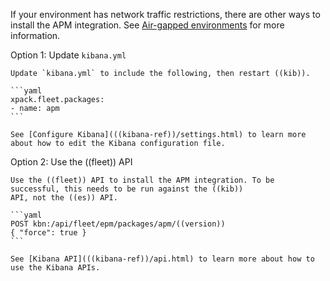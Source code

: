
<DocAccordion buttonContent="**If you don't have an internet connection**">

If your environment has network traffic restrictions, there are other ways to install the APM integration.
See [Air-gapped environments](((fleet-guide))/air-gapped.html) for more information.

Option 1: Update `kibana.yml` 

    Update `kibana.yml` to include the following, then restart ((kib)).

    ```yaml
    xpack.fleet.packages:
    - name: apm
    ```

    See [Configure Kibana](((kibana-ref))/settings.html) to learn more about how to edit the Kibana configuration file.

Option 2: Use the ((fleet)) API 

    Use the ((fleet)) API to install the APM integration. To be successful, this needs to be run against the ((kib))
    API, not the ((es)) API.

    ```yaml
    POST kbn:/api/fleet/epm/packages/apm/((version))
    { "force": true }
    ```

    See [Kibana API](((kibana-ref))/api.html) to learn more about how to use the Kibana APIs.

</DocAccordion>